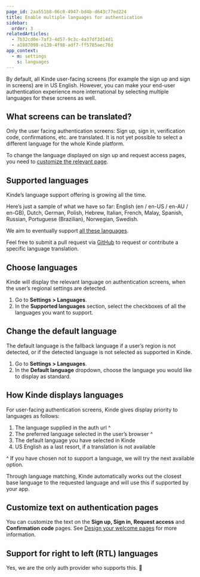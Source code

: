 ```yaml
---
page_id: 2aa551b8-06c0-4947-bd4b-d643c77ed224
title: Enable multiple languages for authentication
sidebar:
  order: 3
relatedArticles:
  - 7b32cd0e-7af3-4d57-9c3c-4a37df3d14d1
  - a1887098-e139-4f98-adf7-ff5785aec76d
app_context:
  - m: settings
    s: languages
---
```


By default, all Kinde user-facing screens (for example the sign up and sign in screens) are in US English. However, you can make your end-user authentication experience more international by selecting multiple languages for these screens as well.

## What screens can be translated?

Only the user facing authentication screens: Sign up, sign in, verification code, confirmations, etc. are translated. It is not yet possible to select a different language for the whole Kinde platform.

To change the language displayed on sign up and request access pages, you need to [customize the relevant page](/design/pages/design-your-welcome-pages/).

## Supported languages

Kinde’s language support offering is growing all the time.

Here’s just a sample of what we have so far: English (en / en-US / en-AU / en-GB), Dutch, German, Polish, Hebrew, Italian, French, Malay, Spanish, Russian, Portuguese (Brazilian), Norwegian, Swedish.

We aim to eventually support [all these languages](https://github.com/kinde-oss/kinde-translations#language-codes).

Feel free to submit a pull request via [GitHub](https://github.com/kinde-oss/kinde-translations) to request or contribute a specific language translation.

## Choose languages

Kinde will display the relevant language on authentication screens, when the user’s regional settings are detected.

1. Go to **Settings > Languages**.
2. In the **Supported languages** section, select the checkboxes of all the languages you want to support.

## Change the default language

The default language is the fallback language if a user’s region is not detected, or if the detected language is not selected as supported in Kinde.

1. Go to **Settings > Languages**.
2. In the **Default language** dropdown, choose the language you would like to display as standard.

## How Kinde displays languages

For user-facing authentication screens, Kinde gives display priority to languages as follows:

1. The language supplied in the auth url ^
2. The preferred language selected in the user’s browser ^
3. The default language you have selected in Kinde
4. US English as a last resort, if a translation is not available

^ If you have chosen not to support a language, we will try the next available option.

Through language matching, Kinde automatically works out the closest base language to the requested language and will use this if supported by your app.

## Customize text on authentication pages

You can customize the text on the **Sign up, Sign in, Request access** and **Confirmation code** pages. See [Design your welcome pages](/design/content-customization/update-auth-page-content/) for more information.

## Support for right to left (RTL) languages

Yes, we are the only auth provider who supports this. 🤘
